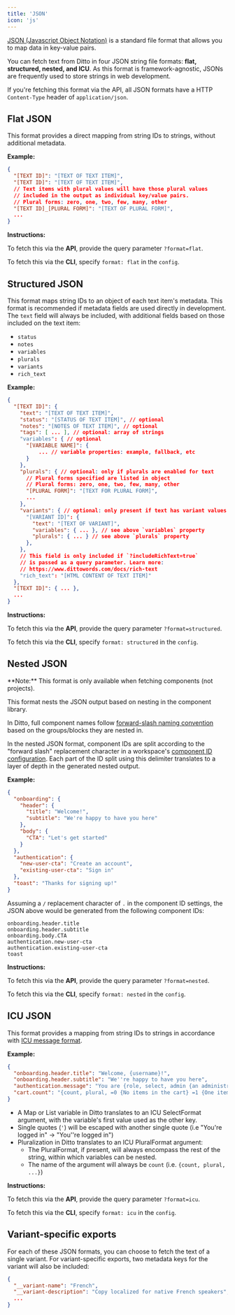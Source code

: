 ```yaml
---
title: 'JSON'
icon: 'js'
---
```


[JSON (Javascript Object Notation)](https://www.json.org/json-en.html) is a standard file format that allows you to map data in key-value pairs. 

You can fetch text from Ditto in four JSON string file formats: **flat, structured, nested, and ICU**. As this format is framework-agnostic, JSONs are frequently used to store strings in web development. 

If you're fetching this format via the API, all JSON formats have a HTTP `Content-Type` header of `application/json`.

## Flat JSON
This format provides a direct mapping from string IDs to strings, without additional metadata.

**Example:** 

```json
{
  "[TEXT ID]": "[TEXT OF TEXT ITEM]",
  "[TEXT ID]": "[TEXT OF TEXT ITEM]",
  // Text items with plural values will have those plural values 
  // included in the output as individual key/value pairs.
  // Plural forms: zero, one, two, few, many, other
  "[TEXT ID]_[PLURAL FORM]": "[TEXT OF PLURAL FORM]",
  ...
}
```

**Instructions:**

To fetch this via the **API**, provide the query parameter `?format=flat`. 

To fetch this via the **CLI**, specify `format: flat` in the `config`.

## Structured JSON
This format maps string IDs to an object of each text item's metadata. 
This format is recommended if metadata fields are used directly in development.
The `text` field will always be included, with additional fields based on those included on the text item: 
* `status`
* `notes`
* `variables`
* `plurals`
* `variants`
* `rich_text`

**Example:** 

```json
{
  "[TEXT ID]": {
    "text": "[TEXT OF TEXT ITEM]",
    "status": "[STATUS OF TEXT ITEM]", // optional
    "notes": "[NOTES OF TEXT ITEM]", // optional
    "tags": [ ... ], // optional: array of strings
    "variables": { // optional
      "[VARIABLE NAME]": {
          ... // variable properties: example, fallback, etc
      }
    },
    "plurals": { // optional: only if plurals are enabled for text
      // Plural forms specified are listed in object
      // Plural forms: zero, one, two, few, many, other
      "[PLURAL FORM]": "[TEXT FOR PLURAL FORM]",
      ...
    },
    "variants": { // optional: only present if text has variant values and not a single-variant export
      "[VARIANT ID]": {
        "text": "[TEXT OF VARIANT]",
        "variables": { ... }, // see above `variables` property
        "plurals": { ... } // see above `plurals` property
      },
    },
    // This field is only included if `?includeRichText=true`
    // is passed as a query parameter. Learn more: 
    // https://www.dittowords.com/docs/rich-text
    "rich_text": "[HTML CONTENT OF TEXT ITEM]"
  },
  "[TEXT ID]": { ... },
  ...
}
```
**Instructions:**

To fetch this via the **API**, provide the query parameter `?format=structured`. 

To fetch this via the **CLI**, specify `format: structured` in the `config`.

## Nested JSON

<Info>
  **Note:** This format is only available when fetching components (not projects).
</Info>

This format nests the JSON output based on nesting in the component library. 

In Ditto, full component names follow [forward-slash naming convention](https://www.dittowords.com/docs/organizing-your-component-library) based on the groups/blocks they are nested in.

In the nested JSON format, component IDs are split according to the "forward slash" replacement character in a workspace's [component ID configuration](https://www.dittowords.com/docs/developer-ids). 
Each part of the ID split using this delimiter translates to a layer of depth in the generated nested output.

**Example:** 

```json
{
  "onboarding": {
    "header": {
      "title": "Welcome!",
      "subtitle": "We're happy to have you here"
    },
    "body": {
      "CTA": "Let's get started"
    }
  },
  "authentication": {
    "new-user-cta": "Create an account",
    "existing-user-cta": "Sign in"
  },
  "toast": "Thanks for signing up!"
}
```
Assuming a `/` replacement character of `.` in the component ID settings, the JSON above would be generated from the following component IDs:
```
onboarding.header.title
onboarding.header.subtitle
onboarding.body.CTA
authentication.new-user-cta
authentication.existing-user-cta
toast
```
**Instructions:**

To fetch this via the **API**, provide the query parameter `?format=nested`. 

To fetch this via the **CLI**, specify `format: nested` in the `config`.

## ICU JSON
This format provides a mapping from string IDs to strings in accordance with [ICU message format](https://icu.unicode.org/home).

**Example:** 

```json
{
  "onboarding.header.title": "Welcome, {username}!",
  "onboarding.header.subtitle": "We''re happy to have you here",
  "authentication.message": "You are {role, select, admin {an administrator} viewer {a viewer} other {currently logged in}}.",
  "cart.count": "{count, plural, =0 {No items in the cart} =1 {One item in the cart} other {{count} items in the cart}}"
}
```
* A Map or List variable in Ditto translates to an ICU SelectFormat argument, with the variable's first value used as the other key.
* Single quotes (`'`) will be escaped with another single quote (i.e "You're logged in" -> "You''re logged in")
* Pluralization in Ditto translates to an ICU PluralFormat argument:
    * The PluralFormat, if present, will always encompass the rest of the string, within which variables can be nested.
    * The name of the argument will always be `count` (i.e. `{count, plural, ...}`)

**Instructions:**

To fetch this via the **API**, provide the query parameter `?format=icu`. 

To fetch this via the **CLI**, specify `format: icu` in the `config`.

## Variant-specific exports
For each of these JSON formats, you can choose to fetch the text of a single variant. For variant-specific exports, two metadata keys for the variant will also be included:
```json
{
  "__variant-name": "French",
  "__variant-description": "Copy localized for native French speakers",
  ...
}
```